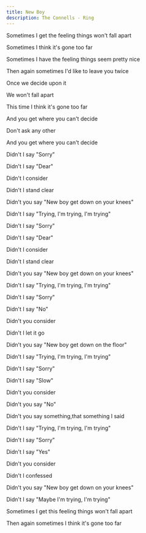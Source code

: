 ```yaml
---
title: New Boy
description: The Connells - Ring
---
```


Sometimes I get the feeling things won't fall apart

Sometimes I think it's gone too far

Sometimes I have the feeling things seem pretty nice

Then again sometimes I'd like to leave you twice

Once we decide upon it

We won't fall apart

This time I think it's gone too far

And you get where you can't decide

Don't ask any other

And you get where you can't decide

Didn't I say "Sorry"

Didn't I say "Dear"

Didn't I consider

Didn't I stand clear

Didn't you say "New boy get down on your knees"

Didn't I say "Trying, I'm trying, I'm trying"

Didn't I say "Sorry"

Didn't I say "Dear"

Didn't I consider

Didn't I stand clear

Didn't you say "New boy get down on your knees"

Didn't I say "Trying, I'm trying, I'm trying"

Didn't I say "Sorry"

Didn't I say "No"

Didn't you consider

Didn't I let it go

Didn't you say "New boy get down on the floor"

Didn't I say "Trying, I'm trying, I'm trying"

Didn't I say "Sorry"

Didn't I say "Slow"

Didn't you consider

Didn't you say "No"

Didn't you say something,that something I said

Didn't I say "Trying, I'm trying, I'm trying"

Didn't I say "Sorry"

Didn't I say "Yes"

Didn't you consider

Didn't I confessed

Didn't you say "New boy get down on your knees"

Didn't I say "Maybe I'm trying, I'm trying"

Sometimes I get this feeling things won't fall apart

Then again sometimes I think it's gone too far
